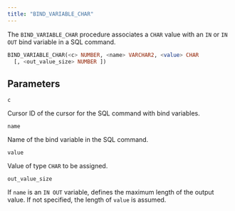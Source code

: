 ```yaml
---
title: "BIND_VARIABLE_CHAR"
---
```


The `BIND_VARIABLE_CHAR` procedure associates a `CHAR` value with an `IN` or `IN OUT` bind variable in a SQL command.

```sql
BIND_VARIABLE_CHAR(<c> NUMBER, <name> VARCHAR2, <value> CHAR
  [, <out_value_size> NUMBER ])
```

## Parameters

`c`

 Cursor ID of the cursor for the SQL command with bind variables.

`name`

 Name of the bind variable in the SQL command.

`value`

 Value of type `CHAR` to be assigned.

`out_value_size`

 If `name` is an `IN OUT` variable, defines the maximum length of the output value. If not specified, the length of `value` is assumed.
